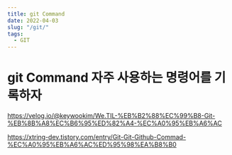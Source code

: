 ```yaml
---
title: git Command
date: 2022-04-03
slug: "/git/"
tags:
  - GIT
---
```


# git Command 자주 사용하는 명령어를 기록하자


https://velog.io/@keywookim/We.TIL-%EB%B2%88%EC%99%B8-Git-%EB%8B%A8%EC%B6%95%ED%82%A4-%EC%A0%95%EB%A6%AC

https://xtring-dev.tistory.com/entry/Git-Git-Github-Commad-%EC%A0%95%EB%A6%AC%ED%95%98%EA%B8%B0